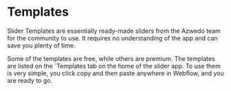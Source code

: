 
# Templates

Slider Templates are essentially ready-made sliders from the Azwedo team for the community to use. It requires no understanding of the app and can save you plenty of time.

Some of the templates are free, while others are premium. The templates are listed on the `Templates tab on the home of the slider app. To use them is very simple, you click copy and then paste anywhere in Webflow, and you are ready to go. 

<YouTubeEmbed url="https://www.youtube.com/embed/sWRUzxINCoA?si=h-Cr9oGrFP317PQH" title="" />
